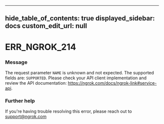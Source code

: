 
---
hide_table_of_contents: true
displayed_sidebar: docs
custom_edit_url: null
---


# ERR_NGROK_214

### Message
The request parameter `NAME` is unknown and not expected. The supported fields are: `SUPPORTED`. Please check your API client implementation and review the API documentation: https://ngrok.com/docs/ngrok-link#service-api.

### Further help
If you're having trouble resolving this error, please reach out to [support@ngrok.com](mailto:support@ngrok.com?subject=Help%20with%20ERR_NGROK_214)


<ErrorDetails error='err_ngrok_214' />

